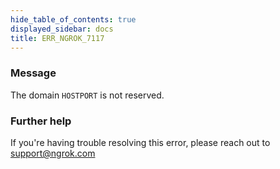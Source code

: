 ```yaml
---
hide_table_of_contents: true
displayed_sidebar: docs
title: ERR_NGROK_7117
---
```


### Message

The domain `HOSTPORT` is not reserved.

### Further help

If you're having trouble resolving this error, please reach out to [support@ngrok.com](mailto:support@ngrok.com?subject=Help%20with%20ERR_NGROK_7117)
